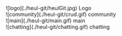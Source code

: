 <div>
  ![logo](./heul-git/heulGit.jpg)
  <span>Logo</span>
</div>

<div>
  ![community](./heul-git/crud.gif)
  <span>community</span>
</div>

<div>
  ![main](./heul-git/main.gif)
  <span>main</span>
</div>

<div>
  ![chatting](./heul-git/chatting.gif)
  <span>chatting</span>
</div>
